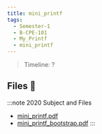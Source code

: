 ```yaml
---
title: mini_printf
tags:
  - Semester-1
  - B-CPE-101
  - My_Printf
  - mini_printf
---
```

> Timeline: ?


## Files 📂

:::note 2020 Subject and Files
- [mini_printf.pdf](https://github.com/Studio-17/Epitech-Subjects/raw/main/Semester-1/B-CPE-101/My_Printf/mini_printf/mini_printf.pdf)
- [mini_printf_bootstrap.pdf](https://github.com/Studio-17/Epitech-Subjects/raw/main/Semester-1/B-CPE-101/My_Printf/mini_printf/mini_printf_bootstrap.pdf)
:::

